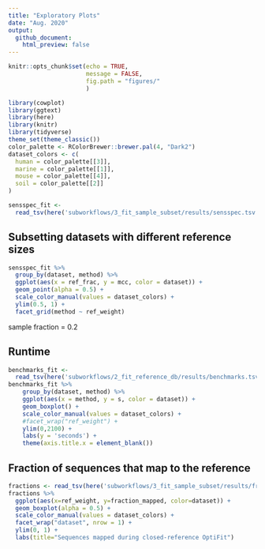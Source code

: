```yaml
---
title: "Exploratory Plots"
date: "Aug. 2020"
output: 
  github_document:
    html_preview: false
---
```


```r
knitr::opts_chunk$set(echo = TRUE,
                      message = FALSE,
                      fig.path = "figures/"
                      )
```
```r
library(cowplot)
library(ggtext)
library(here)
library(knitr)
library(tidyverse)
theme_set(theme_classic())
color_palette <- RColorBrewer::brewer.pal(4, "Dark2")
dataset_colors <- c(
  human = color_palette[[3]],
  marine = color_palette[[1]],
  mouse = color_palette[[4]],
  soil = color_palette[[2]]
)
```
```r
sensspec_fit <-
  read_tsv(here('subworkflows/3_fit_sample_subset/results/sensspec.tsv'))
```

## Subsetting datasets with different reference sizes

```r
sensspec_fit %>%
  group_by(dataset, method) %>%
  ggplot(aes(x = ref_frac, y = mcc, color = dataset)) +
  geom_point(alpha = 0.5) +
  scale_color_manual(values = dataset_colors) +
  ylim(0.5, 1) +
  facet_grid(method ~ ref_weight)
```

sample fraction = 0.2

## Runtime
```r
benchmarks_fit <-
  read_tsv(here('subworkflows/2_fit_reference_db/results/benchmarks.tsv'))
benchmarks_fit %>% 
    group_by(dataset, method) %>%
    ggplot(aes(x = method, y = s, color = dataset)) +
    geom_boxplot() +
    scale_color_manual(values = dataset_colors) +
    #facet_wrap("ref_weight") +
    ylim(0,2100) +
    labs(y = 'seconds') +
    theme(axis.title.x = element_blank())
```


## Fraction of sequences that map to the reference
```r
fractions <- read_tsv(here('subworkflows/3_fit_sample_subset/results/fraction_reads_mapped.tsv'))
fractions %>% 
  ggplot(aes(x=ref_weight, y=fraction_mapped, color=dataset)) +
  geom_boxplot(alpha = 0.5) +
  scale_color_manual(values = dataset_colors) +
  facet_wrap("dataset", nrow = 1) + 
  ylim(0, 1) +
  labs(title="Sequences mapped during closed-reference OptiFit")
```